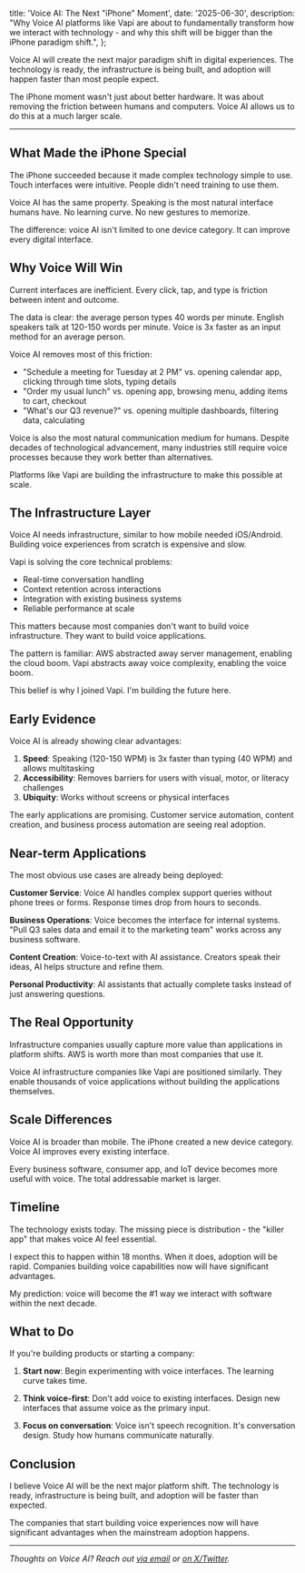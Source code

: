 
  title: 'Voice AI: The Next "iPhone" Moment',
  date: '2025-06-30',
  description:
    "Why Voice AI platforms like Vapi are about to fundamentally transform how we interact with technology - and why this shift will be bigger than the iPhone paradigm shift.",
};

Voice AI will create the next major paradigm shift in digital experiences. The technology is ready, the infrastructure is being built, and adoption will happen faster than most people expect.

The iPhone moment wasn't just about better hardware. It was about removing the friction between humans and computers. Voice AI allows us to do this at a much larger scale.

---

## What Made the iPhone Special

The iPhone succeeded because it made complex technology simple to use. Touch interfaces were intuitive. People didn't need training to use them.

Voice AI has the same property. Speaking is the most natural interface humans have. No learning curve. No new gestures to memorize.

The difference: voice AI isn't limited to one device category. It can improve every digital interface.

## Why Voice Will Win

Current interfaces are inefficient. Every click, tap, and type is friction between intent and outcome.

The data is clear: the average person types 40 words per minute. English speakers talk at 120-150 words per minute. Voice is 3x faster as an input method for an average person.

Voice AI removes most of this friction:
- "Schedule a meeting for Tuesday at 2 PM" vs. opening calendar app, clicking through time slots, typing details
- "Order my usual lunch" vs. opening app, browsing menu, adding items to cart, checkout
- "What's our Q3 revenue?" vs. opening multiple dashboards, filtering data, calculating

Voice is also the most natural communication medium for humans. Despite decades of technological advancement, many industries still require voice processes because they work better than alternatives.

Platforms like Vapi are building the infrastructure to make this possible at scale.

## The Infrastructure Layer

Voice AI needs infrastructure, similar to how mobile needed iOS/Android. Building voice experiences from scratch is expensive and slow.

Vapi is solving the core technical problems:
- Real-time conversation handling
- Context retention across interactions  
- Integration with existing business systems
- Reliable performance at scale

This matters because most companies don't want to build voice infrastructure. They want to build voice applications.

The pattern is familiar: AWS abstracted away server management, enabling the cloud boom. Vapi abstracts away voice complexity, enabling the voice boom.

This belief is why I joined Vapi. I'm building the future here.

## Early Evidence

Voice AI is already showing clear advantages:

1. **Speed**: Speaking (120-150 WPM) is 3x faster than typing (40 WPM) and allows multitasking
2. **Accessibility**: Removes barriers for users with visual, motor, or literacy challenges  
3. **Ubiquity**: Works without screens or physical interfaces

The early applications are promising. Customer service automation, content creation, and business process automation are seeing real adoption.

## Near-term Applications

The most obvious use cases are already being deployed:

**Customer Service**: Voice AI handles complex support queries without phone trees or forms. Response times drop from hours to seconds.

**Business Operations**: Voice becomes the interface for internal systems. "Pull Q3 sales data and email it to the marketing team" works across any business software.

**Content Creation**: Voice-to-text with AI assistance. Creators speak their ideas, AI helps structure and refine them.

**Personal Productivity**: AI assistants that actually complete tasks instead of just answering questions.

## The Real Opportunity

Infrastructure companies usually capture more value than applications in platform shifts. AWS is worth more than most companies that use it.

Voice AI infrastructure companies like Vapi are positioned similarly. They enable thousands of voice applications without building the applications themselves.

## Scale Differences

Voice AI is broader than mobile. The iPhone created a new device category. Voice AI improves every existing interface.

Every business software, consumer app, and IoT device becomes more useful with voice. The total addressable market is larger.

## Timeline

The technology exists today. The missing piece is distribution - the "killer app" that makes voice AI feel essential.

I expect this to happen within 18 months. When it does, adoption will be rapid. Companies building voice capabilities now will have significant advantages.

My prediction: voice will become the #1 way we interact with software within the next decade.

## What to Do

If you're building products or starting a company:

1. **Start now**: Begin experimenting with voice interfaces. The learning curve takes time.

2. **Think voice-first**: Don't add voice to existing interfaces. Design new interfaces that assume voice as the primary input.

3. **Focus on conversation**: Voice isn't speech recognition. It's conversation design. Study how humans communicate naturally.

## Conclusion

I believe Voice AI will be the next major platform shift. The technology is ready, infrastructure is being built, and adoption will be faster than expected.

The companies that start building voice experiences now will have significant advantages when the mainstream adoption happens.

---

_Thoughts on Voice AI? Reach out [via email](mailto:dan@goosewin.com) or [on X/Twitter](https://twitter.com/dan_goosewin)._ 
